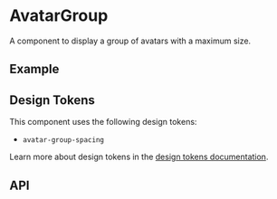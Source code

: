 
<Meta title="Docs/Components/Elements/AvatarGroup" />

# AvatarGroup
A component to display a group of avatars with a maximum size.

## Example
<Canvas sourceState="shown" of={AvatarGroupStories.Basic} />

## Design Tokens
This component uses the following design tokens:

- `avatar-group-spacing`

Learn more about design tokens in the [design tokens documentation](?path=/story/docs-design-tokens-getting-started--page).

## API

[//]: # (<ArgsTable of={AvatarGroup} />)
